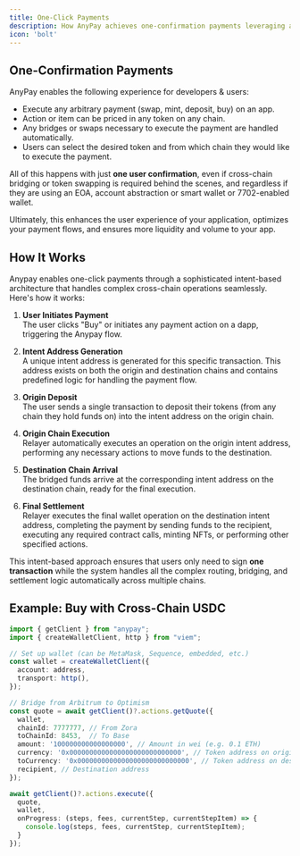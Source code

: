 ```yaml
---
title: One-Click Payments
description: How AnyPay achieves one-confirmation payments leveraging any token from any chain.
icon: 'bolt'
---
```


## One-Confirmation Payments

AnyPay enables the following experience for developers & users:

- Execute any arbitrary payment (swap, mint, deposit, buy) on an app.
- Action or item can be priced in any token on any chain.
- Any bridges or swaps necessary to execute the payment are handled automatically.
- Users can select the desired token and from which chain they would like to execute the payment.

All of this happens with just **one user confirmation**, even if cross-chain bridging or token swapping is required behind the scenes, and regardless if they are using an EOA, account abstraction or smart wallet or 7702-enabled wallet.

Ultimately, this enhances the user experience of your application, optimizes your payment flows, and ensures more liquidity and volume to your app.

## How It Works

Anypay enables one-click payments through a sophisticated intent-based architecture that handles complex cross-chain operations seamlessly. Here's how it works:

1. **User Initiates Payment**  
   The user clicks "Buy" or initiates any payment action on a dapp, triggering the Anypay flow.

2. **Intent Address Generation**  
   A unique intent address is generated for this specific transaction. This address exists on both the origin and destination chains and contains predefined logic for handling the payment flow.

3. **Origin Deposit**  
   The user sends a single transaction to deposit their tokens (from any chain they hold funds on) into the intent address on the origin chain.

4. **Origin Chain Execution**  
   Relayer automatically executes an operation on the origin intent address, performing any necessary actions to move funds to the destination.

5. **Destination Chain Arrival**  
   The bridged funds arrive at the corresponding intent address on the destination chain, ready for the final execution.

6. **Final Settlement**  
   Relayer executes the final wallet operation on the destination intent address, completing the payment by sending funds to the recipient, executing any required contract calls, minting NFTs, or performing other specified actions.

This intent-based approach ensures that users only need to sign **one transaction** while the system handles all the complex routing, bridging, and settlement logic automatically across multiple chains.

## Example: Buy with Cross-Chain USDC

```ts
import { getClient } from "anypay";
import { createWalletClient, http } from "viem";

// Set up wallet (can be MetaMask, Sequence, embedded, etc.)
const wallet = createWalletClient({
  account: address,
  transport: http(),
});

// Bridge from Arbitrum to Optimism
const quote = await getClient()?.actions.getQuote({
  wallet,
  chainId: 7777777, // From Zora
  toChainId: 8453,  // To Base
  amount: '100000000000000000', // Amount in wei (e.g. 0.1 ETH)
  currency: '0x0000000000000000000000000000', // Token address on origin chain
  toCurrency: '0x0000000000000000000000000000', // Token address on destination
  recipient, // Destination address
});

await getClient()?.actions.execute({
  quote,
  wallet,
  onProgress: (steps, fees, currentStep, currentStepItem) => {
    console.log(steps, fees, currentStep, currentStepItem);
  }
});
